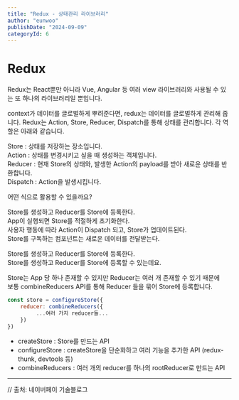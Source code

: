 ```yaml
---
title: "Redux - 상태관리 라이브러리"
author: "eunwoo"
publishDate: "2024-09-09"
categoryId: 6
---
```


# Redux

Redux는 React뿐만 아니라 Vue, Angular 등 여러 view 라이브러리와 사용될 수 있는 또 하나의 라이브러리일 뿐입니다.

context가 데이터를 글로벌하게 뿌려준다면, redux는 데이터를 글로벌하게 관리해 줍니다.
Redux는 Action, Store, Reducer, Dispatch를 통해 상태를 관리합니다.
각 역할은 아래와 같습니다.


Store : 상태를 저장하는 장소입니다. <br/>
Action : 상태를 변경시키고 싶을 때 생성하는 객체입니다.<br/>
Reducer : 현재 Store의 상태와, 발생한 Action의 payload를 받아 새로운 상태를 반환합니다.<br/>
Dispatch : Action을 발생시킵니다.


어떤 식으로 활용할 수 있을까요?

Store를 생성하고 Reducer를 Store에 등록한다. <br/>
App이 실행되면 Store를 적절하게 초기화한다. <br/>
사용자 행동에 따라 Action이 Dispatch 되고, Store가 업데이트된다. <br/>
Store를 구독하는 컴포넌트는 새로운 데이터를 전달받는다. <br/>



Store를 생성하고 Reducer를 Store에 등록한다. <br/>
Store를 생성하고 Reducer를 Store에 등록할 수 있는데요.<br/>

Store는 App 당 하나 존재할 수 있지만 Reducer는 여러 개 존재할 수 있기 때문에  <br/>
보통 combineReducers API를 통해 Reducer 들을 묶어 Store에 등록합니다.

```js
const store = configureStore({
    reducer: combineReducers({
         ...여러 가지 reducer들...
    })
})
```

- createStore : Store를 만드는 API
- configureStore : createStore을 단순화하고 여러 기능을 추가한 API (redux-thunk, devtools 등)
- combineReducers : 여러 개의 reducer를 하나의 rootReducer로 만드는 API


***

// 출처: 네이버페이 기술블로그

